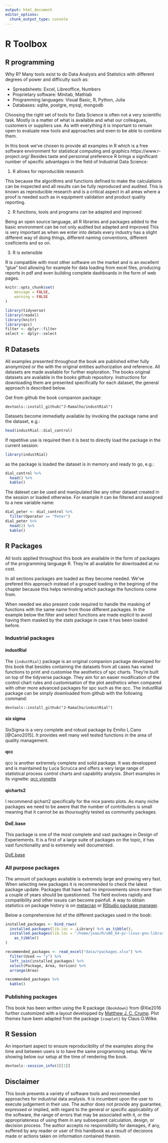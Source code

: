 ```yaml
---
output: html_document
editor_options: 
  chunk_output_type: console
---
```

# R Toolbox

## R programming

Why R? Many tools exist to do Data Analysis and Statistics with different degrees of power and difficulty such as:

* Spreadsheets: Excel, Libreoffice, Numbers
* Proprietary software: Minitab, Mathlab
* Programming languages: Visual Basic, R, Python, Julia
* Databases: sqlite, postgre, mysql, mongodb

Choosing the right set of tools for Data Science is often not a very scientific task. Mostly is a matter of what is available and what our colleagues, customers or suppliers use. As with everything it is important to remain open to evaluate new tools and approaches and even to be able to combine them.

In this book we've chosen to provide all examples in R which is a free software environment for statistical computing and graphics https://www.r-project.org/
Besides taste and personnal preference R brings a significant number of specific advantages in the field of Industrial Data Science:

1. R allows for reproducible research

This because the algorithms and functions defined to make the calculations can be inspected and all results can be fully reproduced and audited. This is known as reproducible research and is a critical aspect in all areas where a proof is needed such as in equipment validation and product quality reporting.

2. R functions, tools and programs can be adapted and improved

Being an open source language, all R libraries and packages added to the basic environment can be not only audited but adapted and improved This is very important as when we enter into details every industry has a slight different way of doing things, different naming conventions, different coeficients and so on.

3. R is extensible

R is compatible with most other software on the market and is an excellent "glue" tool allowing for example for data loading from excel files, producing reports in pdf and even building complete dashboards in the form of web pages. 

```r
knitr::opts_chunk$set(
	message = FALSE,
	warning = FALSE
)
```

```r
library(tidyverse)
library(readxl)
library(knitr)
library(qcc)
filter <- dplyr::filter
select <- dplyr::select
```

## R Datasets

All examples presented throughout the book are published either fully anonymized or the with the original entities authorization and reference. All datasets are made available for further exploration. The books original datasets are available in the books github repository. Instructions for downloading them are presented specifically for each dataset, the general approach is described below.

Get from github the book companion package:

```
devtools::install_github("J-Ramalho/industRial")
```

Datasets become immediatly available by invoking the package name and the dataset, e.g.:

```r
head(industRial::dial_control)
```

If repetitive use is required then it is best to directly load the package in the current session:

```r
library(industRial)
```

as the package is loaded the dataset is in memory and ready to go, e.g.:

```r
dial_control %>%
  head() %>%
  kable()
```

The dateset can be used and manipulated like any other dataset created in the session or loaded otherwise. For example it can be filtered and assigned to a new variable name:

```r
dial_peter <- dial_control %>%
  filter(Operator == "Peter") 
dial_peter %>%
  head(2) %>%
  kable()
```

## R Packages

All tools applied throughout this book are available in the form of packages of the programming language R. They're all available for downloaded at no cost.

In all sections packages are loaded as they become needed. We've prefered this approach instead of a grouped loading in the begining of the chapter because this helps reminding which package the functions come from. 

When needed we also present code required to handle the masking of functions with the same name from those different packages. In the example below the filter and select functions are made explicit to avoid having them masked by the stats package in case it has been loaded before.

### Industrial packages

#### industRial

The `{industRial}` package is an original companion package developed for this book that besides containing the datasets from all cases has varied functions to print and customise the aesthetics of spc charts. They're built on top of the tidyverse package. They aim for an easier modification of the control chart rules and customisation of the plot aesthetics when compared with other more advanced packages for spc such as the qcc. The industRial package can be simply downloaded from github with the following command:

```{}
devtools::install_github("J-Ramalho/industRial")
```

#### six sigma

SixSigma is a very complete and robust package by Emilio L.Cano [@Cano2015]. It provides well many well tested functions in the area of quality management.

#### qcc

qcc is another extremely complete and solid package. It was developped and is maintained by Luca Scrucca and offers a very large range of statistical process control charts and capability analysis. Short examples in its vignette: [qcc vignette](https://luca-scr.github.io/qcc/articles/qcc.html)

#### qicharts2

I recommend qichart2 specifically for the nice pareto plots. As many niche packages we need to be awere that the number of contributers is small meaning that it cannot be as thouroughly tested as community packages.

#### DoE.base

This package is one of the most complete and vast packages in Design of Experiements. It is a first of a large suite of packages on the topic, it has vast functionality and is extremely well documented.

[DoE.base](http://prof.beuth-hochschule.de/groemping/software/doe/?L=1&print=1)

### All purpose packages

The amount of packages available is extremely large and growing very fast. When selecting new packages it is recommended to check the latest package update. Packages that have had no improvements since more than a couple of years should be questionned. The field evolves rapidly and compatibility and other issues can become painfull. A way to obtain statistics on package history is on [metacran](https://www.r-pkg.org/) or [RStudio package manager](https://packagemanager.rstudio.com/). 

Below a comprehensive list of the different packages used in the book:

```r
installed_packages <- bind_rows(
  installed.packages(lib.loc = .Library) %>% as_tibble(),
  installed.packages(lib.loc = "/home/joao/R/x86_64-pc-linux-gnu-library/4.0/") %>% 
    as_tibble()
)

recommended_packages <- read_excel("data/rpackages.xlsx") %>%
  filter(Used == "y") %>%
  left_join(installed_packages) %>%
  select(Package, Area, Version) %>%
  arrange(Area)

recommended_packages %>%
  kable()
```

### Publishing packages

This book has been written using the R package `{Bookdown}` from @Xie2016 further customized with a layout developped by [Matthew J. C. Crump](https://community.rstudio.com/t/bookdown-contest-submission-gitbook-style-tufte-style-for-web-book/11666). Plot themes have been adapted from the package `{cowplot}` by Claus O.Wilke.

## R Session

An important aspect to ensure reproducibility of the examples along the time and between users is to have the same programming setup. We're showing below our setup at the time of rendering the book. 

```r
devtools::session_info()[[1]]
```

## Disclaimer

This book presents a variety of software tools and recommended approaches for industrial data analysis. It is incumbent upon the user to execute judgement in their use. The author does not provide any guarantee, expressed or implied, with regard to the general or specific applicability of the software, the range of errors that may be associated with it, or the appropriateness of using them in any subsequent calculation, design, or decision process. The author accepts no responsibility for damages, if any, suffered by any reader or user of this handbook as a result of decisions made or actions taken on information contained therein.




